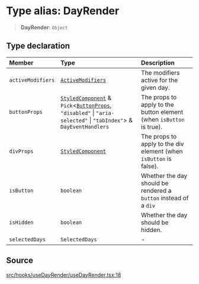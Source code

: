 # Type alias: DayRender

> **DayRender**: `Object`

## Type declaration

| Member | Type | Description |
| :------ | :------ | :------ |
| `activeModifiers` | [`ActiveModifiers`](/api/latest/type-aliases/ActiveModifiers.mdx) | The modifiers active for the given day. |
| `buttonProps` | [`StyledComponent`](/api/latest/type-aliases/StyledComponent.mdx) & `Pick`\<[`ButtonProps`](/api/latest/type-aliases/ButtonProps.mdx), `"disabled"` \| `"aria-selected"` \| `"tabIndex"`\> & `DayEventHandlers` | The props to apply to the button element (when `isButton` is true). |
| `divProps` | [`StyledComponent`](/api/latest/type-aliases/StyledComponent.mdx) | The props to apply to the div element (when `isButton` is false). |
| `isButton` | `boolean` | Whether the day should be rendered a `button` instead of a `div` |
| `isHidden` | `boolean` | Whether the day should be hidden. |
| `selectedDays` | `SelectedDays` | - |

## Source

[src/hooks/useDayRender/useDayRender.tsx:18](https://github.com/gpbl/react-day-picker/blob/86f49ff11/src/hooks/useDayRender/useDayRender.tsx#L18)
